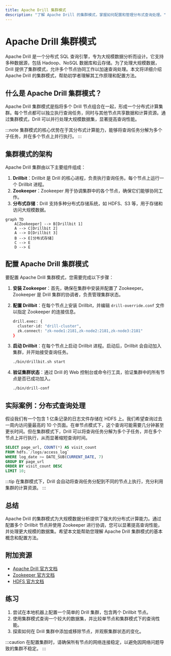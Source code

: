```yaml
---
title: Apache Drill 集群模式
description: "了解 Apache Drill 的集群模式，掌握如何配置和管理分布式查询处理。"
---
```


# Apache Drill 集群模式

Apache Drill 是一个分布式 SQL 查询引擎，专为大规模数据分析而设计。它支持多种数据源，包括 Hadoop、NoSQL 数据库和云存储。为了处理大规模数据，Drill 提供了集群模式，允许多个节点协同工作以加速查询处理。本文将详细介绍 Apache Drill 的集群模式，帮助初学者理解其工作原理和配置方法。

## 什么是 Apache Drill 集群模式？

Apache Drill 集群模式是指将多个 Drill 节点组合在一起，形成一个分布式计算集群。每个节点都可以独立执行查询任务，同时与其他节点共享数据和计算资源。通过集群模式，Drill 可以并行处理大规模数据集，显著提高查询性能。

:::note
集群模式的核心优势在于其分布式计算能力，能够将查询任务分解为多个子任务，并在多个节点上并行执行。
:::

## 集群模式的架构

Apache Drill 集群由以下主要组件组成：

1. **Drillbit**：Drillbit 是 Drill 的核心进程，负责执行查询任务。每个节点上运行一个 Drillbit 进程。
2. **Zookeeper**：Zookeeper 用于协调集群中的各个节点，确保它们能够协同工作。
3. **分布式存储**：Drill 支持多种分布式存储系统，如 HDFS、S3 等，用于存储和访问大规模数据。

```mermaid
graph TD
    A[Zookeeper] --> B[Drillbit 1]
    A --> C[Drillbit 2]
    A --> D[Drillbit 3]
    B --> E[分布式存储]
    C --> E
    D --> E
```

## 配置 Apache Drill 集群模式

要配置 Apache Drill 集群模式，您需要完成以下步骤：

1. **安装 Zookeeper**：首先，确保在集群中安装并配置了 Zookeeper。Zookeeper 是 Drill 集群的协调者，负责管理集群状态。

2. **配置 Drillbit**：在每个节点上安装 Drillbit，并编辑 `drill-override.conf` 文件以指定 Zookeeper 的连接信息。

    ```bash
    drill.exec: {
      cluster-id: "drill-cluster",
      zk.connect: "zk-node1:2181,zk-node2:2181,zk-node3:2181"
    }
    ```

3. **启动 Drillbit**：在每个节点上启动 Drillbit 进程。启动后，Drillbit 会自动加入集群，并开始接受查询任务。

    ```bash
    ./bin/drillbit.sh start
    ```

4. **验证集群状态**：通过 Drill 的 Web 控制台或命令行工具，验证集群中的所有节点是否已成功加入。

    ```bash
    ./bin/drill-conf
    ```

## 实际案例：分布式查询处理

假设我们有一个包含 1 亿条记录的日志文件存储在 HDFS 上。我们希望查询过去一周内访问量最高的 10 个页面。在单节点模式下，这个查询可能需要几分钟甚至更长时间。但在集群模式下，Drill 可以将查询任务分解为多个子任务，并在多个节点上并行执行，从而显著缩短查询时间。

```sql
SELECT page_url, COUNT(*) AS visit_count
FROM hdfs.`/logs/access_log`
WHERE log_date >= DATE_SUB(CURRENT_DATE, 7)
GROUP BY page_url
ORDER BY visit_count DESC
LIMIT 10;
```

:::tip
在集群模式下，Drill 会自动将查询任务分配到不同的节点上执行，充分利用集群的计算资源。
:::

## 总结

Apache Drill 的集群模式为大规模数据分析提供了强大的分布式计算能力。通过配置多个 Drillbit 节点并使用 Zookeeper 进行协调，您可以显著提高查询性能，并处理更大规模的数据集。希望本文能帮助您理解 Apache Drill 集群模式的基本概念和配置方法。

## 附加资源

- [Apache Drill 官方文档](https://drill.apache.org/docs/)
- [Zookeeper 官方文档](https://zookeeper.apache.org/doc/current/)
- [HDFS 官方文档](https://hadoop.apache.org/docs/stable/hadoop-project-dist/hadoop-hdfs/HdfsUserGuide.html)

## 练习

1. 尝试在本地机器上配置一个简单的 Drill 集群，包含两个 Drillbit 节点。
2. 使用集群模式查询一个较大的数据集，并比较单节点和集群模式下的查询性能。
3. 探索如何在 Drill 集群中添加或移除节点，并观察集群状态的变化。

:::caution
在配置集群时，请确保所有节点的网络连接稳定，以避免因网络问题导致的集群不稳定。
:::